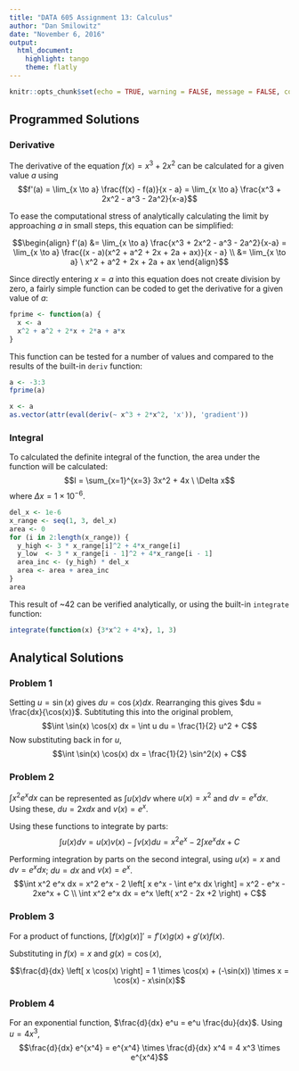 ```yaml
---
title: "DATA 605 Assignment 13: Calculus"
author: "Dan Smilowitz"
date: "November 6, 2016"
output: 
  html_document: 
    highlight: tango
    theme: flatly
---
```


```r
knitr::opts_chunk$set(echo = TRUE, warning = FALSE, message = FALSE, comment = NA, fig.align = 'center')
```


## Programmed Solutions

### Derivative
The derivative of the equation $f(x) = x^3 + 2x^2$ can be calculated for a given value $a$ using
$$f'(a) = \lim_{x \to a} \frac{f(x) - f(a)}{x - a} = \lim_{x \to a} \frac{x^3 + 2x^2 - a^3 - 2a^2}{x-a}$$

To ease the computational stress of analytically calculating the limit by approaching $a$ in small steps, this equation can be simplified:

$$\begin{align}
f'(a) &= \lim_{x \to a} \frac{x^3 + 2x^2 - a^3 - 2a^2}{x-a} = \lim_{x \to a} \frac{(x - a)(x^2 + a^2 + 2x + 2a + ax)}{x - a} \\
&= \lim_{x \to a} \ x^2 + a^2 + 2x + 2a + ax
\end{align}$$

Since directly entering $x = a$ into this equation does not create division by zero, a fairly simple function can be coded to get the derivative for a given value of $a$:
```r
fprime <- function(a) {
  x <- a
  x^2 + a^2 + 2*x + 2*a + a*x
}
```

This function can be tested for a number of values and compared to the results of the built-in `deriv` function:
```r
a <- -3:3
fprime(a)

x <- a
as.vector(attr(eval(deriv(~ x^3 + 2*x^2, 'x')), 'gradient'))
```


### Integral
To calculated the definite integral of the function, the area under the function will be calculated:
$$I = \sum_{x=1}^{x=3} 3x^2 + 4x \ \Delta x$$
where $\Delta x = 1 \times 10^{-6}$.

```r
del_x <- 1e-6
x_range <- seq(1, 3, del_x)
area <- 0
for (i in 2:length(x_range)) {
  y_high <- 3 * x_range[i]^2 + 4*x_range[i]
  y_low  <- 3 * x_range[i - 1]^2 + 4*x_range[i - 1]
  area_inc <- (y_high) * del_x
  area <- area + area_inc
}
area
```

This result of ~42 can be verified analytically, or using the built-in `integrate` function:
```r
integrate(function(x) {3*x^2 + 4*x}, 1, 3)
```



## Analytical Solutions

### Problem 1
Setting $u = \sin(x)$ gives $du = \cos(x) dx$.  Rearranging this gives $du = \frac{dx}{\cos(x)}$.  Subtituting this into the original problem,
$$\int \sin(x) \cos(x) dx = \int u du = \frac{1}{2} u^2 + C$$
Now substituting back in for $u$,
$$\int \sin(x) \cos(x) dx = \frac{1}{2} \sin^2(x) + C$$


### Problem 2
$\int x^2 e^x dx$ can be represented as $\int u(x)dv$ where $u(x) = x^2$ and $dv = e^x dx$. Using these, $du = 2xdx$ and $v(x) = e^x$.

Using these functions to integrate by parts:  
$$\int u(x)dv = u(x)v(x) - \int v(x)du = x^2 e^x - 2 \int x e^x dx + C$$  

Performing integration by parts on the second integral, using $u(x) = x$ and $dv = e^x dx$; $du=dx$ and $v(x) = e^x$.
$$\int x^2 e^x dx = x^2 e^x - 2 \left[ x e^x - \int e^x dx \right] = x^2 - e^x - 2xe^x + C \\
\int x^2 e^x dx = e^x \left( x^2 - 2x +2 \right) + C$$


### Problem 3
For a product of functions, $\left[ f(x) g(x) \right]' = f'(x)g(x) + g'(x)f(x)$.

Substituting in $f(x) = x$ and $g(x) = \cos(x)$,

$$\frac{d}{dx} \left[ x \cos(x) \right] = 1 \times \cos(x) + (-\sin(x)) \times x = \cos(x) - x\sin(x)$$


### Problem 4
For an exponential function, $\frac{d}{dx} e^u = e^u \frac{du}{dx}$.  Using $u = 4x^3$,
$$\frac{d}{dx} e^{x^4} = e^{x^4} \times \frac{d}{dx} x^4 = 4 x^3 \times e^{x^4}$$
